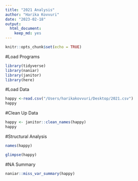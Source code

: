 ```yaml
---
title: "2021 Analysis"
author: "Harika Kovvuri"
date: "2023-02-18"
output: 
  html_document: 
    keep_md: yes
---
```


```r
knitr::opts_chunk$set(echo = TRUE)
```

#Load Programs
```r
library(tidyverse)
library(naniar)
library(janitor)
library(here)
```

#Load Data
```r
happy <-read.csv("/Users/harikakovvuri/Desktop/2021.csv")
happy
```

#Clean Up Data
```r
happy <- janitor::clean_names(happy)
happy
```

#Structural Analysis

```r
names(happy)
```

```r
glimpse(happy)
```

#NA Summary
```r
naniar::miss_var_summary(happy)
```